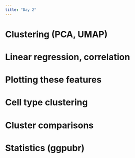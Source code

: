 ```yaml
---
title: "Day 2"
---
```


# Clustering (PCA, UMAP)
# Linear regression, correlation
# Plotting these features
# Cell type clustering
# Cluster comparisons
# Statistics (ggpubr)
